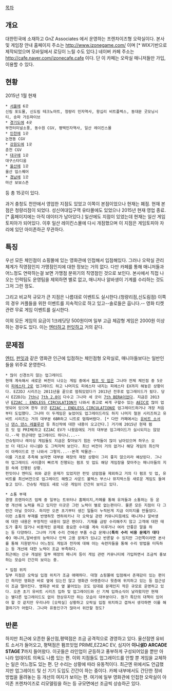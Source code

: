 [[목차]]
== 개요 ==
대한민국에 소재하고 GnZ Associates 에서 운영하는 프렌차이즈형 오락실이다. 본사 및 게임장 안내 홈페이지 주소는 http://www.izonegame.com/ 이며 [* WIX기반으로 제작되었으며 모바일에서 로딩이 느릴 수도 있다.] 네이버 카페 주소는 http://cafe.naver.com/izonecafe.cafe 이다. 단 이 카페는 오락실 매니저들만 가입, 이용할 수 있다.

== 현황 ==
2015년 1월 현재

 * [[오락실/서울|서울]]에 6곳
 신림 포도몰, 신도림 테크노마트, 청량리 민자역사, 왕십리 비트플렉스, 동대문 굿모닝시티, 송파 가든파이브
 * [[오락실/경기|경기도]]에 4곳
 부천터미널소풍, 동수원 CGV, 평택민자역사, 일산 레이킨스몰
 * [[오락실/인천|인천]]에 1곳
 논현동 CGV
 * [[오락실/강원|강원도]]에 1곳
 춘천 CGV
 * [[오락실/대구|대구]]에 1곳
 대구스타디움
 * [[오락실/울산|울산]]에 1곳
 울산 업스퀘어
 * [[오락실/경남|경남]]에 1곳
 마산 보보스존

등 총 15곳이 있다.

과거 충청도 천안에서 영업한 지점도 있었고 이쪽이 본점이었으나 현재는 폐점. 현재 본점은 청량리점이 되었다. 성신여대입구역 유타몰에도 있었으나 2015년 현재 영업 종료.[* 홈페이지에는 아직 데이터가 남아있다.] 일산에도 지점이 있었는데 현재는 일산 게임토피아가 되어있다. 이후 일산 레이킨스몰에 다시 개점했으며 이 지점은 게임토피아 자리에 있던 아이존하곤 무관하다.

== 특징 ==
우선 모든 체인점이 쇼핑몰에 있는 영화관에 인접해서 입점해있다. 그러나 오락실 관리 체계가 직영점인지 가맹점인지에 대한 정보는 거의 없다. 다만 카페를 통해 매니저들과 어느정도 연락하는걸 보면 가맹점 분위기의 직영점인 것으로 보인다. 본사에서 직접 나오는 인력팀도 운영팀을 제외하면 별로 없고, 매니저나 알바생이 기계를 수리하는 것도 그저 그런 정도.

그리고 비교적 규모가 큰 지점은 나름대로 이벤트도 실시한다.(청량리점,신도림점) 이쪽의 경우 커플들을 위한 이벤트를 지속적으로 하고 있고--솔로들은 웁니다.-- 영화 티켓 관련 무료 게임 이벤트를 실시한다.

이외 모든 게임의 요금이 1크레딧당 500원이며 일부 고급 체감형 게임은 2000원 이상 하는 경우도 있다. 이는 [[엔터]]하고 [[펀잇]]하고 거의 같다.

== 문제점 ==
[[엔터]], [[펀잇]]과 같은 영화관 인근에 입점하는 체인점형 오락실로, 매니아들보다는 일반인들을 위주로 운영한다.

 * 많이 신경쓰지 않는 업그레이드
 현재 계속해서 새로운 버전이 나오는 게임 중에서 [[펌프 잇 업]]은 그나마 전체 체인점 중 5곳이 [[펌프 잇 업/FIESTA 2|피에스타 2]]로 업그레이드 하고 나머지도 피에스타 내지는 피에스타 EX까지 해놓은 상황이다. EZ2DJ 시리즈는 2011년을 끝으로 멈춰있었다가 2013년 전후로 업그레이드가 됬다. 당시 EZ2DJ는 [[EZ2DJ 7thTRAX ~Resistance~|7th]]나 [[EZ2DJ 7thTRAX Ver 2.0|7th 2.0]]이 다수고 그나마 세 곳이 [[EZ2DJ 7thTRAX BONUS EDITION revision A|7th BERA]]이었다. 지금은 2013년 [[EZ2AC : ENDLESS CIRCULATION]]가 나와서 중고로 싸게 구할수 있는 [[EZ2DJ : AZURE EXPRESSION INTEGRAL COMPOSITION|AEIC]]로 많이 업뎃되어 있으며 한두 곳은 [[EZ2AC : ENDLESS CIRCULATION]]로 업그레이드하거나 개장 처음부터 도입했다. 그나마 이 두게임은 늦었어도 업그레이드라도 하지 나머지 철권 시리즈하고 유비트 시리즈는 거의 대부분 6BR하고 니트로 멈춰버렸다. [* 다만 카페에서는 [[유비트 소서]]나 [[댄스 댄스 레볼루션]] 등 최신작에 대한 내용이 오고간다.] 거기에 2015년 현재 펌프 잇 업 PRIME하고 EZ2AC EV가 나왔음에도 거의 대부분 업그레이드가 실시되지는 않았다.--딱 한군데만 업그레이드 하다니...--
 건슈팅이나 레이싱 게임들도 지금은 찾아보기 힘든 구작들이 많이 남아있으며 하우스 오브 더 데드나 이니셜D 도 그럭저럭 보인다. 최신 버전이 거의 없거나 해당 게임의 최신작이 아케이드로 안 나와서 그렇지...--본격 박물관--
 이를 기초로 추측해 보자면 대부분 매장의 재정 상황이 그리 좋지 않으리라 예상된다. 그나마 업그레이드 사이클이 빠르게 진행되는 펌프 잇 업도 해당 게임장을 찾아주는 매니아들의 지원 속에 진행된 상황.
 펀잇이나 엔터도 위와 같은 문제가 있었지만 펀잇 상암점을 제외하고 거의 다 펌프 잇 업, 유비트를 최신버전으로 업그레이드 해줬고 사운드 볼텍스 부스나 뮤지박스등 새로운 게임도 들여놓고 있다. 건슈팅 게임도 새로 나온 게임이 간간히 보이고 있다.

 * 소통 부재
 경쟁 프랜차이즈 업체 중 일부는 트위터나 홈페이지,카페를 통해 유저들과 소통하는 등 운영 개선에 노력을 하고 있지만 이곳은 그런 노력이 별로 없는편이다. 물론 모든 지점이 다 그런건 아닐 것이다. 하지만 오픈 초기부터 생긴 일들이 누적된게 지금 이미지를 만들었다.
 이런 소통의 부재를 반영하듯 엔하위키나 각 오락실 관련 커뮤니티등에도 매니저나 알바생에 대한 내용은 부정적인 내용이 많은 편이다. 기계를 금방 수리해주지 않고 고객에 대한 태도가 좋지 않거나 비용적인 문제로 중요한 수리를 계속 미루거나 여러 안좋은 말을 하는 등 다양하다. 그나마 기계 수리 건에선 부품 수급 문제나'''(특히 수리 비용 문제가 대다수)''' 매니저,알바생의 능력이나 인력 고용 문제가 있냐고 반론할 수 있지만 그런쪽이라면 본사를 통해 지원받거나 어느정도 게임과 전자에 대해 아는 숙련자들을 통해 수리 방법을 터득하는 등 개선에 대한 노력이 조금 부족하다.
 최근에는 신규 개설된 일부 매장의 매니저 등이 게임 관련 커뮤니티에 가입하면서 조금씩 홍보하는 모습이 간간히 보이는 중.

 * 입점 위치
 일부 지점은 오락실 입점 위치가 조금 애매하다. 대형 쇼핑몰에 입점해서 존재감이 있는 편이긴 하지만 영화관 바로 옆에 있는진 않고 영화관 아랫층이나 윗층에 위치하고 있는 등 접근성이 조금 떨어진다. 영화관 바로 옆 붙어있는 곳도 임대료 문제인지 작은 규모로 운영하고 있다. 오픈 초기 유비트 시리즈 입하 및 업그레이드와 신 기체 입하소식이 날라왔지만 현재는 별다른 업그레이드도 없이 현상유지만 하는 모습이 대부분이다. 뭔가 특단의 대책이 있어야 할 것 같지만 우리나라 [오락실] 상황하고 오락실 입점 위치하고 겹쳐서 생각하면 이를 해결하기가 어렵다. 그나마 유동인구가 많아서 위안할 정도?

== 반론 ==
하지만 최근에 오픈한 울산점,평택점은 조금 공격적으로 경영하고 있다. 울산점엔 유비트 소서가 들어오고, 평택점은 펌프잇업 PRIME,EZ2AC EV, 심지어 '''이니셜D ARCADE STAGE 7'''까지 들어왔다. 이곳들은 라인업이 균등하고 풍부하게 구성되어있을 뿐만 아니라 업데이트 의욕도 나름 있는 편. 이외 지점들도 업그레이드를 안할 뿐 게임을 교체하는 일은 어느정도 있는 편. 단 수리는 상황에 따라 유동적이다. 최근엔 위에서도 언급했지만 업그레이드 및 신 기기 도입도 간간이 하는 중이다. 카페 내부에서도 간단한 정비 방법을 올려놓는 등 개선의 여지가 보이는 편. 여기에 일부 영화관에 인접한 오락실이 아이존 프렌차이즈로 리모델링을 하는 등 규모면에선 조금씩 상승하곤 있다.
